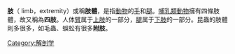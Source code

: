 '''肢'''（ limb，extremity）或稱'''肢體'''，是指[[動物|動物]]的[[手|手]]和[[腿|腿]]。[[哺乳類動物|哺乳類動物]]擁有四條肢體，故又稱為'''四肢'''。人体[[臂|臂]]属于[[上肢|上肢]]的一部分，[[腿|腿]]属于[[下肢|下肢]]的一部分。昆蟲的肢體則多很多，如毛蟲、蜈蚣有很多'''附肢'''。

[[Category:解剖学|Category:解剖学]]


{{Anatomy-stub}}

{{人体解剖学}}